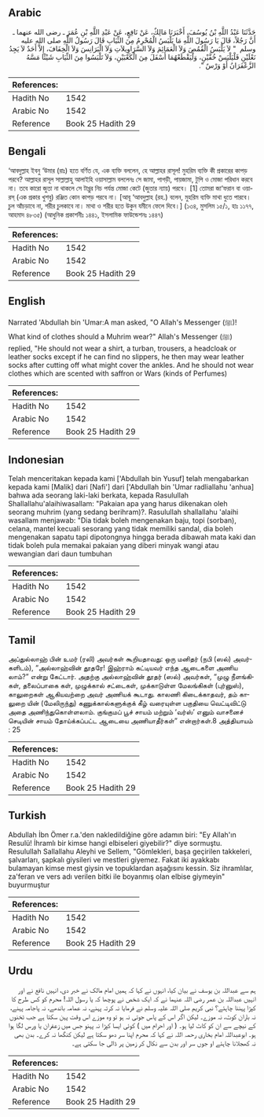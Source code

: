 ## Arabic


<div dir="rtl" lang="ar" style={{fontSize:'larger',backgroundColor:'#f8f9fa',padding:20}}>
حَدَّثَنَا عَبْدُ اللَّهِ بْنُ يُوسُفَ، أَخْبَرَنَا مَالِكٌ، عَنْ نَافِعٍ، عَنْ عَبْدِ اللَّهِ بْنِ عُمَرَ ـ رضى الله عنهما ـ أَنَّ رَجُلاً، قَالَ يَا رَسُولَ اللَّهِ مَا يَلْبَسُ الْمُحْرِمُ مِنَ الثِّيَابِ قَالَ رَسُولُ اللَّهِ صلى الله عليه وسلم ‏ "‏ لاَ يَلْبَسُ الْقُمُصَ وَلاَ الْعَمَائِمَ وَلاَ السَّرَاوِيلاَتِ وَلاَ الْبَرَانِسَ وَلاَ الْخِفَافَ، إِلاَّ أَحَدٌ لاَ يَجِدُ نَعْلَيْنِ فَلْيَلْبَسْ خُفَّيْنِ، وَلْيَقْطَعْهُمَا أَسْفَلَ مِنَ الْكَعْبَيْنِ، وَلاَ تَلْبَسُوا مِنَ الثِّيَابِ شَيْئًا مَسَّهُ الزَّعْفَرَانُ أَوْ وَرْسٌ ‏"‏‏.‏
</div>
<div style={{backgroundColor:'#f8f9fa',padding:20, marginBottom: 10}}><table> <thead> <tr> <th>References:</th> <th></th> </tr> </thead> <tbody><tr><td>Hadith No</td><td>1542</td></tr><tr><td>Arabic No</td><td>1542</td></tr><tr><td>Reference</td><td>Book 25 Hadith 29</td></tr></tbody></table></div>

## Bengali


<div dir="ltr" lang="bn" style={{fontSize:'larger',backgroundColor:'#f8f9fa',padding:20}}>
‘আবদুল্লাহ ইবনু ‘উমার (রাঃ) হতে বর্ণিত যে, এক ব্যক্তি বললেন, হে আল্লাহর রাসূল! মুহরিম ব্যক্তি কী প্রকারের কাপড় পরবে? আল্লাহর রাসূল সাল্লাল্লাহু আলাইহি ওয়াসাল্লাম বললেনঃ সে জামা, পাগড়ী, পায়জামা, টুপি ও মোজা পরিধান করবে না। তবে কারো জুতা না থাকলে সে টাখ্নুর নিচ পর্যন্ত মোজা কেটে (জুতার ন্যায়) পরবে। [1] তোমরা জা‘ফরান বা ওয়ারস্ (এক প্রকার খুশবু) রঞ্জিত কোন কাপড় পরবে না। [আবূ ‘আবদুল্লাহ (রহ.) বলেন, মুহরিম ব্যক্তি মাথা ধুতে পারবে। চুল আঁচড়াবে না, শরীর চুলকাবে না। মাথা ও শরীর হতে উকুন যমীনে ফেলে দিবে।] (১৩৪, মুসলিম ১৫/১, হাঃ ১১৭৭, আহমাদ ৪৮৩৫) (আধুনিক প্রকাশনীঃ ১৪৪১, ইসলামিক ফাউন্ডেশনঃ ১৪৪৭)
</div>
<div style={{backgroundColor:'#f8f9fa',padding:20, marginBottom: 10}}><table> <thead> <tr> <th>References:</th> <th></th> </tr> </thead> <tbody><tr><td>Hadith No</td><td>1542</td></tr><tr><td>Arabic No</td><td>1542</td></tr><tr><td>Reference</td><td>Book 25 Hadith 29</td></tr></tbody></table></div>

## English


<div dir="ltr" lang="en" style={{fontSize:'larger',backgroundColor:'#f8f9fa',padding:20}}>
Narrated 'Abdullah bin 'Umar:A man asked, "O Allah's Messenger (ﷺ)! What kind of clothes should a Muhrim wear?" Allah's Messenger (ﷺ) replied, "He should not wear a shirt, a turban, trousers, a headcloak or leather socks except if he can find no slippers, he then may wear leather socks after cutting off what might cover the ankles. And he should not wear clothes which are scented with saffron or Wars (kinds of Perfumes)
</div>
<div style={{backgroundColor:'#f8f9fa',padding:20, marginBottom: 10}}><table> <thead> <tr> <th>References:</th> <th></th> </tr> </thead> <tbody><tr><td>Hadith No</td><td>1542</td></tr><tr><td>Arabic No</td><td>1542</td></tr><tr><td>Reference</td><td>Book 25 Hadith 29</td></tr></tbody></table></div>

## Indonesian


<div dir="ltr" lang="id" style={{fontSize:'larger',backgroundColor:'#f8f9fa',padding:20}}>
Telah menceritakan kepada kami ['Abdullah bin Yusuf] telah mengabarkan kepada kami [Malik] dari [Nafi'] dari ['Abdullah bin 'Umar radliallahu 'anhua] bahwa ada seorang laki-laki berkata, kepada Rasulullah Shallallahu'alaihiwasallam: "Pakaian apa yang harus dikenakan oleh seorang muhrim (yang sedang berihram)?. Rasulullah shallallahu 'alaihi wasallam menjawab: "Dia tidak boleh mengenakan baju, topi (sorban), celana, mantel kecuali sesorang yang tidak memiliki sandal, dia boleh mengenakan sapatu tapi dipotongnya hingga berada dibawah mata kaki dan tidak boleh pula memakai pakaian yang diberi minyak wangi atau wewangian dari daun tumbuhan
</div>
<div style={{backgroundColor:'#f8f9fa',padding:20, marginBottom: 10}}><table> <thead> <tr> <th>References:</th> <th></th> </tr> </thead> <tbody><tr><td>Hadith No</td><td>1542</td></tr><tr><td>Arabic No</td><td>1542</td></tr><tr><td>Reference</td><td>Book 25 Hadith 29</td></tr></tbody></table></div>

## Tamil


<div dir="ltr" lang="ta" style={{fontSize:'larger',backgroundColor:'#f8f9fa',padding:20}}>
அப்துல்லாஹ் பின் உமர் (ரலி) அவர்கள் கூறியதாவது: ஒரு மனிதர் (நபி (ஸல்) அவர்களிடம்), “அல்லாஹ்வின் தூதரே! இஹ்ராம் கட்டியவர் எந்த ஆடைகளை அணிய லாம்?” என்று கேட்டார். அதற்கு அல்லாஹ்வின் தூதர் (ஸல்) அவர்கள், “முழு நீளங்கிகள், தலைப்பாகை கள், முழுக்கால் சட்டைகள், முக்காடுள்ள மேலங்கிகள் (புர்னுஸ்), காலுறைகள் ஆகியவற்றை அவர் அணியக் கூடாது. காலணி கிடைக்காதவர், தம் காலுறை யின் (மேலிருந்து) கணுக்கால்களுக்குக் கீழ் வரையுள்ள பகுதியை வெட்டிவிட்டு அதை அணிந்துகொள்ளலாம். குங்குமப் பூச் சாயம் மற்றும் ‘வர்ஸ்’ எனும் வாசனைச் செடியின் சாயம் தோய்க்கப்பட்ட ஆடையை அணியாதீர்கள்” என்றார்கள்.8 அத்தியாயம் : 25
</div>
<div style={{backgroundColor:'#f8f9fa',padding:20, marginBottom: 10}}><table> <thead> <tr> <th>References:</th> <th></th> </tr> </thead> <tbody><tr><td>Hadith No</td><td>1542</td></tr><tr><td>Arabic No</td><td>1542</td></tr><tr><td>Reference</td><td>Book 25 Hadith 29</td></tr></tbody></table></div>

## Turkish


<div dir="ltr" lang="tr" style={{fontSize:'larger',backgroundColor:'#f8f9fa',padding:20}}>
Abdullah İbn Ömer r.a.'den nakledildiğine göre adamın biri: "Ey Allah'ın Resulü! İhramlı bir kimse hangi elbiseleri giyebilir?" diye sormuştu. Resulullah Sallallahu Aleyhi ve Sellem, "Gömlekleri, başa geçirilen takkeleri, şalvarları, şapkalı giysileri ve mestleri giyemez. Fakat iki ayakkabı bulamayan kimse mest giysin ve topuklardan aşağısını kessin. Siz ihramlılar, za'feran ve vers adı verilen bitki ile boyanmış olan elbise giymeyin" buyurmuştur
</div>
<div style={{backgroundColor:'#f8f9fa',padding:20, marginBottom: 10}}><table> <thead> <tr> <th>References:</th> <th></th> </tr> </thead> <tbody><tr><td>Hadith No</td><td>1542</td></tr><tr><td>Arabic No</td><td>1542</td></tr><tr><td>Reference</td><td>Book 25 Hadith 29</td></tr></tbody></table></div>

## Urdu


<div dir="rtl" lang="ur" style={{fontSize:'larger',backgroundColor:'#f8f9fa',padding:20}}>
ہم سے عبداللہ بن یوسف نے بیان کیا، انہوں نے کہا کہ ہمیں امام مالک نے خبر دی، انہیں نافع نے اور انہیں عبداللہ بن عمر رضی اللہ عنہما نے کہ ایک شخص نے پوچھا کہ یا رسول اللہ! محرم کو کس طرح کا کپڑا پہننا چاہئے؟ نبی کریم صلی اللہ علیہ وسلم نے فرمایا نہ کرتہ پہنے، نہ عمامہ باندھے، نہ پاجامہ پہنے، نہ باران کوٹ، نہ موزے۔ لیکن اگر اس کے پاس جوتی نہ ہو تو وہ موزے اس وقت پہن سکتا ہے جب ٹخنوں کے نیچے سے ان کو کاٹ لیا ہو۔ ( اور احرام میں ) کوئی ایسا کپڑا نہ پہنو جس میں زعفران یا ورس لگا ہوا ہو۔ ابوعبداللہ امام بخاری رحمہ اللہ نے کہا کہ محرم اپنا سر دھو سکتا ہے لیکن کنگھا نہ کرے۔ بدن بھی نہ کھجلانا چاہئے او جوں سر اور بدن سے نکال کر زمین پر ڈالی جا سکتی ہے۔
</div>
<div style={{backgroundColor:'#f8f9fa',padding:20, marginBottom: 10}}><table> <thead> <tr> <th>References:</th> <th></th> </tr> </thead> <tbody><tr><td>Hadith No</td><td>1542</td></tr><tr><td>Arabic No</td><td>1542</td></tr><tr><td>Reference</td><td>Book 25 Hadith 29</td></tr></tbody></table></div>